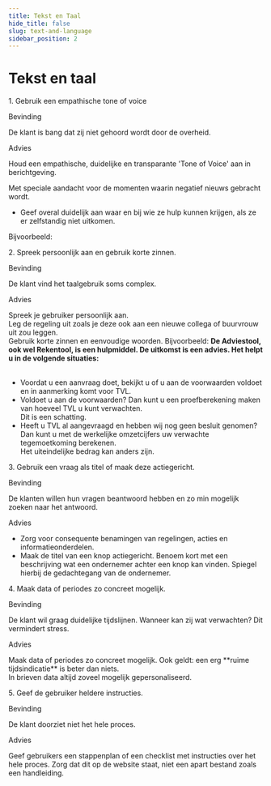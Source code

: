 ```yaml
---
title: Tekst en Taal
hide_title: false
slug: text-and-language
sidebar_position: 2
---
```



# Tekst en taal

<Heading type="h2">1. Gebruik een empathische tone of voice</Heading>

<Heading type="h3">Bevinding</Heading>
<p>De klant is bang dat zij niet gehoord wordt door de overheid.</p>

<Heading type="h3">Advies</Heading>
<p>Houd een empathische, duidelijke en transparante 'Tone of Voice' aan in berichtgeving.</p>
<p>Met speciale aandacht voor de momenten waarin negatief nieuws gebracht wordt.</p>

- Geef overal duidelijk aan waar en bij wie ze hulp kunnen krijgen, als ze er zelfstandig niet uitkomen.

<p>
Bijvoorbeeld:

<Alert
  kind="error"
  heading="U heeft geen recht op deze regeling."
  content="U mag wel doorgaan in het formulier, maar als u deze verstuurt ontvangt u later een afwijzing. Heeft u hierover vragen? Bel met RVO via <a href='tel:088-0424242'>088-0424242</a>."
/>
</p>

<Heading type="h2">2. Spreek persoonlijk aan en gebruik korte zinnen.</Heading>

<Heading type="h3">Bevinding</Heading>
<p>De klant vind het taalgebruik soms complex.</p>

<Heading type="h3">Advies</Heading>
<p>
  Spreek je gebruiker persoonlijk aan.
  <br />
  Leg de regeling uit zoals je deze ook aan een nieuwe collega of buurvrouw uit zou leggen.
  <br />
  Gebruik korte zinnen en eenvoudige woorden. Bijvoorbeeld:
  <strong>
    De Adviestool, ook wel Rekentool, is een hulpmiddel. De uitkomst is een advies. Het helpt u in de volgende
    situaties:
  </strong>
  <br />
  <br />
</p>

- Voordat u een aanvraag doet, bekijkt u of u aan de voorwaarden voldoet en in aanmerking komt voor TVL.
- Voldoet u aan de voorwaarden? Dan kunt u een proefberekening maken van hoeveel TVL u kunt verwachten.<br/>Dit is een schatting.
- Heeft u TVL al aangevraagd en hebben wij nog geen besluit genomen?<br/>Dan kunt u met de werkelijke omzetcijfers uw verwachte tegemoetkoming berekenen.<br/>Het uiteindelijke bedrag kan anders zijn.

<Heading type="h2">3. Gebruik een vraag als titel of maak deze actiegericht.</Heading>

<Heading type="h3">Bevinding</Heading>
<p>De klanten willen hun vragen beantwoord hebben en zo min mogelijk zoeken naar het antwoord.</p>

<Heading type="h3">Advies</Heading>

- Zorg voor consequente benamingen van regelingen, acties en informatieonderdelen.
- Maak de titel van een knop actiegericht. Benoem kort met een beschrijving wat een ondernemer achter een knop kan vinden. Spiegel hierbij de gedachtegang van de ondernemer.

<Heading type="h2">4. Maak data of periodes zo concreet mogelijk.</Heading>

<Heading type="h3">Bevinding</Heading>
<p>De klant wil graag duidelijke tijdslijnen. Wanneer kan zij wat verwachten? Dit vermindert stress.</p>

<Heading type="h3">Advies</Heading>
<p>
  Maak data of periodes zo concreet mogelijk. Ook geldt: een erg **ruime tijdsindicatie** is beter dan niets.
  <br />
  In brieven data altijd zoveel mogelijk gepersonaliseerd.
</p>

<Heading type="h2">5. Geef de gebruiker heldere instructies.</Heading>

<Heading type="h3">Bevinding</Heading>
<p>De klant doorziet niet het hele proces.</p>

<Heading type="h3">Advies</Heading>
<p>
  Geef gebruikers een stappenplan of een checklist met instructies over het hele proces. Zorg dat dit op de website
  staat, niet een apart bestand zoals een handleiding.
</p>
